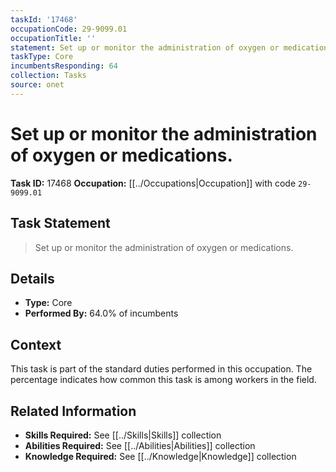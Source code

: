 ```yaml
---
taskId: '17468'
occupationCode: 29-9099.01
occupationTitle: ''
statement: Set up or monitor the administration of oxygen or medications.
taskType: Core
incumbentsResponding: 64
collection: Tasks
source: onet
---
```

# Set up or monitor the administration of oxygen or medications.

**Task ID:** 17468
**Occupation:** [[../Occupations|Occupation]] with code `29-9099.01`

## Task Statement

> Set up or monitor the administration of oxygen or medications.

## Details

- **Type:** Core
- **Performed By:** 64.0% of incumbents

## Context

This task is part of the standard duties performed in this occupation. The percentage indicates how common this task is among workers in the field.

## Related Information

- **Skills Required:** See [[../Skills|Skills]] collection
- **Abilities Required:** See [[../Abilities|Abilities]] collection
- **Knowledge Required:** See [[../Knowledge|Knowledge]] collection
